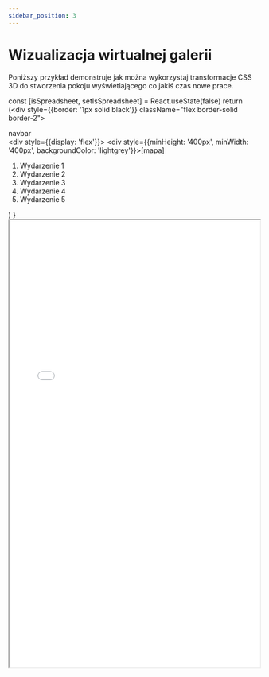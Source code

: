 ```yaml
---
sidebar_position: 3
---
```


# Wizualizacja wirtualnej galerii

Poniższy przykład demonstruje jak można wykorzystaj transformacje CSS 3D do stworzenia pokoju wyświetlającego co jakiś czas nowe prace.

  const [isSpreadsheet, setIsSpreadsheet] = React.useState(false)
  return (<div style={{border: '1px solid black'}} className="flex border-solid border-2">
    <div>navbar</div>
    <div style={{display: 'flex'}}>
      <div style={{minHeight: '400px', minWidth: '400px', backgroundColor: 'lightgrey'}}>[mapa]</div>
      <div>
        <ol>
          <li>Wydarzenie 1</li>
          <li>Wydarzenie 2</li>
          <li>Wydarzenie 3</li>
          <li>Wydarzenie 4</li>
          <li>Wydarzenie 5</li>
        </ol>
      </div>
    </div>
  </div>)
}


<Tabs>
  <TabItem value="3d" label="3D" default>
    <iframe src="/hackarthon/wiz3d.html" width="100%" height="900"/>
  </TabItem>
  <TabItem value="draft" label="layout draft">
    <Layout/>
  </TabItem>
</Tabs>

```jsx title="src/przykłady/MapaWydarzen.jsx"
  // zobacz kod źródłowy...
```

:::tip Wskazówka

`className` to nic innego, jak `class`, ale w notacji [JSX](https://www.freecodecamp.org/news/jsx-in-react-introduction/)

:::
